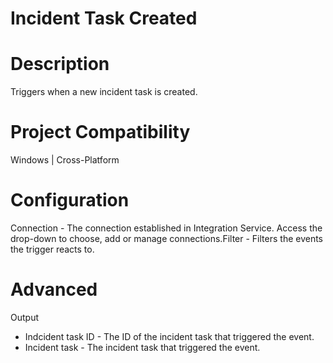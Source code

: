 ﻿# Incident Task Created

# Description

Triggers when a new incident task is created.

# Project Compatibility

Windows | Cross-Platform

# Configuration

Connection - The
                        connection established in Integration Service. Access the drop-down to
                        choose, add or manage connections.Filter - Filters the
                        events the trigger reacts to.

# Advanced

Output

* Indcident task ID - The ID of the incident task that triggered the event.
* Incident task - The incident task that triggered the event.
